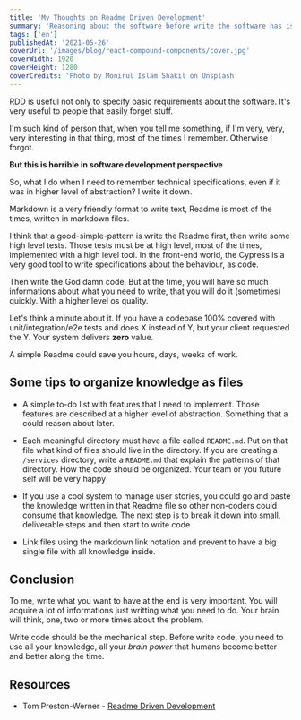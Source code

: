 ```yaml
---
title: 'My Thoughts on Readme Driven Development'
summary: 'Reasoning about the software before write the software has is very important. Here is my thoughts about RDD.'
tags: ['en']
publishedAt: '2021-05-26'
coverUrl: '/images/blog/react-compound-components/cover.jpg'
coverWidth: 1920
coverHeight: 1280
coverCredits: 'Photo by Monirul Islam Shakil on Unsplash'
---
```


RDD is useful not only to specify basic requirements about the software. It's very useful to
people that easily forget stuff.

I'm such kind of person that, when you tell me something, if I'm very, very, very interesting in that thing,
most of the times I remember. Otherwise I forgot.

**But this is horrible in software development perspective**

So, what I do when I need to remember technical specifications, even if it was in higher level of abstraction?
I write it down.

Markdown is a very friendly format to write text, Readme is most of the times, written in markdown files.

I think that a good-simple-pattern is write the Readme first, then write some high level tests. Those
tests must be at high level, most of the times, implemented with a high level tool. In the front-end world,
the Cypress is a very good tool to write specifications about the behaviour, as code.

Then write the God damn code. But at the time, you will have so much informations about what you need
to write, that you will do it (sometimes) quickly. With a higher level os quality.

Let's think a minute about it. If you have a codebase 100% covered with unit/integration/e2e tests and does X instead of Y,
but your client requested the Y. Your system delivers **zero** value.

A simple Readme could save you hours, days, weeks of work.

## Some tips to organize knowledge as files

- A simple to-do list with features that I need to implement. Those features are described at 
a higher level of abstraction. Something that a could reason about later.

- Each meaningful directory must have a file called `README.md`. Put on that file what kind of 
files should live in the directory. If you are creating a `/services` directory, write a `README.md` that
explain the patterns of that directory. How the code should be organized. Your team or you future self 
will be very happy

- If you use a cool system to manage user stories, you could go and paste the knowledge written in that Readme file
so other non-coders could consume that knowledge. The next step is to break it down into small, deliverable steps and
then start to write code.

- Link files using the markdown link notation and prevent to have a big single file with all knowledge inside.

## Conclusion

To me, write what you want to have at the end is very important. You will acquire a lot of informations just
writting what you need to do. Your brain will think, one, two or more times about the problem.

Write code should be the mechanical step. Before write code, you need to use all your knowledge, all your
*brain power* that humans become better and better along the time.


## Resources 

* Tom Preston-Werner - [Readme Driven Development](https://tom.preston-werner.com/2010/08/23/readme-driven-development.html)